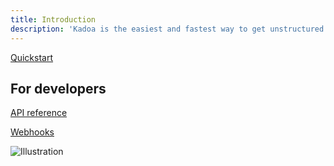 ```yaml
---
title: Introduction
description: 'Kadoa is the easiest and fastest way to get unstructured data into your applications. Explore our guides and examples to integrate Kadoa.'
---
```



[Quickstart](/docs/quickstart)

## For developers
[API reference](/api-reference/introduction)

[Webhooks](/api-reference/webhook-management/subscribe-to-webhook-events)


![Illustration](/images/priority-support.svg)
